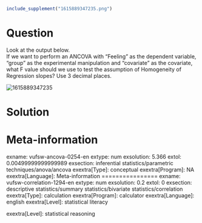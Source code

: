 ```{r, echo = FALSE, results = "hide"}
include_supplement("1615889347235.png")
```

Question
========
Look at the output below.  
If we want to perform an ANCOVA with "Feeling" as the dependent
variable, "group" as the experimental manipulation and "covariate" as
the covariate, what F value should we use to test the assumption of
Homogeneity of Regression slopes? Use 3 decimal places.  
  
<img src="1615889347235.png" class="fr-fic fr-dii tvcss_2"
alt="1615889347235" />


Solution
========











Meta-information
================
exname: vufsw-ancova-0254-en
extype: num
exsolution: 5.366
extol: 0.00499999999999989
exsection: inferential statistics/parametric techniques/anova/ancova
exextra[Type]: conceptual
exextra[Program]: NA
exextra[Language]: Meta-information
================
exname: vufsw-correlation-1294-en
extype: num
exsolution: 0.2
extol: 0
exsection: descriptive statistics/summary statistics/bivariate statistics/correlation
exextra[Type]: calculation
exextra[Program]: calculator
exextra[Language]: english
exextra[Level]: statistical literacy

exextra[Level]: statistical reasoning

